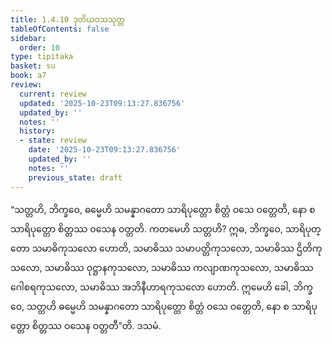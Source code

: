 ```yaml
---
title: 1.4.10 ဒုတိယဝသသုတ္တ
tableOfContents: false
sidebar:
  order: 10
type: tipitaka
basket: su
book: a7
review:
  current: review
  updated: '2025-10-23T09:13:27.836756'
  updated_by: ''
  notes: ''
  history:
  - state: review
    date: '2025-10-23T09:13:27.836756'
    updated_by: ''
    notes: ''
    previous_state: draft
---
```



<ReviewStatus review={frontmatter.review} showDetails={true} />

<HypothesisAnnotation frontmatter={frontmatter} />

<DynamicBreadcrumb />

<Division number="41" book="a7" e="ch" v="16" p="423">

<Paragraph number="207" book="a7">
“သတ္တဟိ, ဘိက္ခဝေ, ဓမ္မေဟိ သမန္နာဂတော သာရိပုတ္တော စိတ္တံ ဝသေ ဝတ္တေတိ, နော စ သာရိပုတ္တော စိတ္တဿ ဝသေန ဝတ္တတိ. ကတမေဟိ သတ္တဟိ? ဣဓ, ဘိက္ခဝေ, သာရိပုတ္တော သမာဓိကုသလော ဟောတိ, သမာဓိဿ သမာပတ္တိကုသလော, သမာဓိဿ ဌိတိကုသလော, သမာဓိဿ ဝုဋ္ဌာနကုသလော, သမာဓိဿ ကလျာဏကုသလော, သမာဓိဿ ဂေါစရကုသလော, သမာဓိဿ အဘိနီဟာရကုသလော ဟောတိ. ဣမေဟိ ခေါ, ဘိက္ခဝေ, သတ္တဟိ ဓမ္မေဟိ သမန္နာဂတော သာရိပုတ္တော စိတ္တံ ဝသေ ဝတ္တေတိ, နော စ သာရိပုတ္တော စိတ္တဿ ဝသေန ဝတ္တတီ”တိ.

</Paragraph>
</Division>

<Paragraph number="208" type="center" book="a7">
ဒသမံ.
</Paragraph>